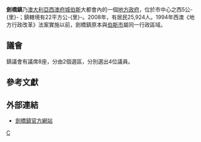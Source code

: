 {{Infobox Australian Place | type = lga 
| name     = 劍橋鎮
| state    = wa
| image    = Cambridge LGA WA.png
| imagesize= 200
| caption  = 
| pop      = 27997
| pop_year = 2013年估計
| pop_footnotes =<ref>{{cite web|url=http://www.abs.gov.au/ausstats/subscriber.nsf/log?openagent&32180ds0003_2003-13.xls&3218.0&Data%20Cubes&811CDB2C6F0319E3CA257CAE000ECBD6&0&2012-13&03.04.2014&Latest|title=3218.0  Regional Population Growth, Australia. Table 5. Estimated Resident Population, Local Government Areas, Western Australia|date=2014-04-03|accessdate=2014-09-11|archive-date=2021-02-21|archive-url=https://web.archive.org/web/20210221215752/https://www.abs.gov.au/ausstats/abs@.nsf/WebPages/Attachment+Not+Found}}</ref>
| area     = 22.0
| est      = 1994年
| seat     = Floreat
| mayor    = Keri Shannon
| region   = [[伯斯|伯斯]]
| logo     = <!-- 檔案不存在 Cambridge_logo.jpeg -->
| logosize = 119
| url      = http://www.cambridge.wa.gov.au
| stategov = 教堂地、Cottesloe、Nedlands
| fedgov   = [[科廷_(澳大利亞國會選區)|科廷]]
}}

'''劍橋鎮'''乃[[澳大利亞|澳大利亞]][[西澳大利亞州|西澳]][[府城|府城]][[伯斯|伯斯]]大都會內的一個[[地方政府區域|地方政府]]，位於市中心之西5公-{里}-；鎮轄境有22平方公-{里}-。2008年，有居民25,924人。1994年西澳《地方行政改革》法案實施以前，劍橋鎮原本與[[伯斯市|伯斯市]]屬同一行政區域。

==議會==
鎮議會有議席8座，分由2個選區，分別選出4位議員。

==參考文獻==
{{reflist}}

==外部連結==
* [http://www.cambridge.wa.gov.au/ 劍橋鎮官方網站]{{Wayback|url=http://www.cambridge.wa.gov.au/ |date=20091111233424 }}

[[Category:西澳大利亞州城市|C]]